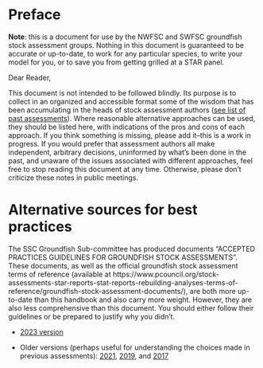 # Preface {.unnumbered}

**Note**: this is a document for use by the NWFSC and SWFSC groundfish stock assessment groups. Nothing in this document is guaranteed to be accurate or up-to-date, to work for any particular species, to write your model for you, or to save you from getting grilled at a STAR panel.\

Dear Reader,

This document is not intended to be followed blindly. Its purpose is to collect in an organized and accessible format some of the wisdom that has been accumulating in the heads of stock assessment authors ([see list of past assessments](https://docs.google.com/spreadsheets/d/18VIsx7qAZ6p80KSrxd1B-68KdGgZBu8QJPAkXVYrClE/edit#gid=1445731925)). Where reasonable alternative approaches can be used, they should be listed here, with indications of the pros and cons of each approach. If you think something is missing, please add it--this is a work in progress. If you would prefer that assessment authors all make independent, arbitrary decisions, uninformed by what's been done in the past, and unaware of the issues associated with different approaches, feel free to stop reading this document at any time. Otherwise, please don't criticize these notes in public meetings.

# Alternative sources for best practices

The SSC Groundfish Sub-committee has produced documents "ACCEPTED PRACTICES GUIDELINES FOR GROUNDFISH STOCK ASSESSMENTS". These documents, as well as the official groundfish stock assessment terms of reference (available at https://www.pcouncil.org/stock-assessments-star-reports-stat-reports-rebuilding-analyses-terms-of-reference/groundfish-stock-assessment-documents/), are both more up-to-date than this handbook and also carry more weight. However, they are also less comprehensive than this document. You should either follow their guidelines or be prepared to justify why you didn't.

-   [2023 version](https://www.pcouncil.org/documents/2023/12/accepted-practice-attachment-for-ssc-gfsc-january-17-18-2023.pdf/)

-   Older versions (perhaps useful for understanding the choices made in previous assessments): [2021](https://www.pcouncil.org/documents/2021/02/accepted-practices-and-guidelines-for-groundfish-stock-assessments-february-2021.pdf/), 
[2019](https://www.pcouncil.org/documents/2019/04/accepted-practices-and-guidelines-for-groundfish-stock-assessments-april-2019.pdf/), 
and [2017](https://www.pcouncil.org/documents/2017/04/accepted-practices-and-guidelines-for-groundfish-stock-assessments-revised-20-april-2017.pdf/)
